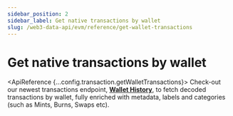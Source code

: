 ```yaml
---
sidebar_position: 2
sidebar_label: Get native transactions by wallet
slug: /web3-data-api/evm/reference/get-wallet-transactions
---
```



# Get native transactions by wallet

<ApiReference {...config.transaction.getWalletTransactions}>
    <Admonition type="info" title="New Endpoint Available 🤩">
        Check-out our newest transactions endpoint, <b><a href="/web3-data-api/evm/reference/wallet-api/get-wallet-history">Wallet History</a></b>, to fetch decoded transactions by wallet, fully enriched with metadata, labels and categories (such as Mints, Burns, Swaps etc).
    </Admonition>
</ApiReference>
